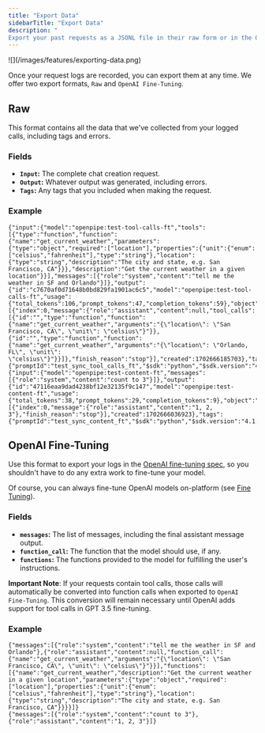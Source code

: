 ```yaml
---
title: "Export Data"
sidebarTitle: "Export Data"
description: "
Export your past requests as a JSONL file in their raw form or in the OpenAI fine-tuning format."
---
```


<Frame>![](/images/features/exporting-data.png)</Frame>

Once your request logs are recorded, you can export them at any time. We offer two export formats, `Raw` and `OpenAI Fine-Tuning`.

## Raw

This format contains all the data that we've collected from your logged calls, including tags and errors.

### Fields

- **`Input`:** The complete chat creation request.
- **`Output`:** Whatever output was generated, including errors.
- **`Tags`:** Any tags that you included when making the request.

### Example

```jsonl
{"input":{"model":"openpipe:test-tool-calls-ft","tools":[{"type":"function","function":{"name":"get_current_weather","parameters":{"type":"object","required":["location"],"properties":{"unit":{"enum":["celsius","fahrenheit"],"type":"string"},"location":{"type":"string","description":"The city and state, e.g. San Francisco, CA"}}},"description":"Get the current weather in a given location"}}],"messages":[{"role":"system","content":"tell me the weather in SF and Orlando"}]},"output":{"id":"c7670af0d71648b0bd829fa1901ac6c5","model":"openpipe:test-tool-calls-ft","usage":{"total_tokens":106,"prompt_tokens":47,"completion_tokens":59},"object":"chat.completion","choices":[{"index":0,"message":{"role":"assistant","content":null,"tool_calls":[{"id":"","type":"function","function":{"name":"get_current_weather","arguments":"{\"location\": \"San Francisco, CA\", \"unit\": \"celsius\"}"}},{"id":"","type":"function","function":{"name":"get_current_weather","arguments":"{\"location\": \"Orlando, FL\", \"unit\": \"celsius\"}"}}]},"finish_reason":"stop"}],"created":1702666185703},"tags":{"promptId":"test_sync_tool_calls_ft","$sdk":"python","$sdk.version":"4.1.0"}}
{"input":{"model":"openpipe:test-content-ft","messages":[{"role":"system","content":"count to 3"}]},"output":{"id":"47116eaa9dad4238bf12e32135f9c147","model":"openpipe:test-content-ft","usage":{"total_tokens":38,"prompt_tokens":29,"completion_tokens":9},"object":"chat.completion","choices":[{"index":0,"message":{"role":"assistant","content":"1, 2, 3"},"finish_reason":"stop"}],"created":1702666036923},"tags":{"promptId":"test_sync_content_ft","$sdk":"python","$sdk.version":"4.1.0"}}
```

## OpenAI Fine-Tuning

Use this format to export your logs in the [OpenAI fine-tuning spec](https://platform.openai.com/docs/guides/fine-tuning/preparing-your-dataset), so you shouldn't have to do any extra work to fine-tune your model.

Of course, you can always fine-tune OpenAI models on-platform (see [Fine Tuning](/features/fine-tuning)).

### Fields

- **`messages`:** The list of messages, including the final assistant message output.
- **`function_call`:** The function that the model should use, if any.
- **`functions`:** The functions provided to the model for fulfilling the user's instructions.

**Important Note**: If your requests contain tool calls, those calls will automatically be converted into function calls when exported to `OpenAI Fine-Tuning`. This conversion will remain necessary until OpenAI adds support for tool calls in GPT 3.5 fine-tuning.

### Example

```jsonl
{"messages":[{"role":"system","content":"tell me the weather in SF and Orlando"},{"role":"assistant","content":null,"function_call":{"name":"get_current_weather","arguments":"{\"location\": \"San Francisco, CA\", \"unit\": \"celsius\"}"}}],"functions":[{"name":"get_current_weather","description":"Get the current weather in a given location","parameters":{"type":"object","required":["location"],"properties":{"unit":{"enum":["celsius","fahrenheit"],"type":"string"},"location":{"type":"string","description":"The city and state, e.g. San Francisco, CA"}}}}]}
{"messages":[{"role":"system","content":"count to 3"},{"role":"assistant","content":"1, 2, 3"}]}
```
